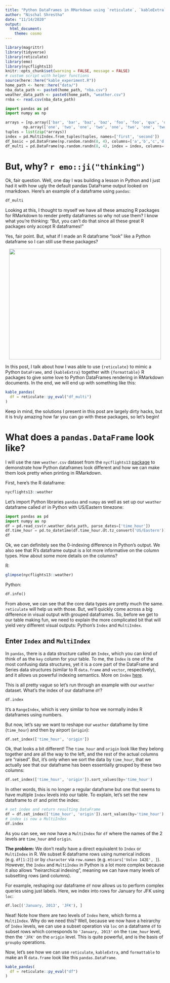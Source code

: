 ```yaml
---
title: "Python DataFrames in RMarkdown using `reticulate`, `kableExtra` and `formattable`"
author: "Nischal Shrestha"
date: "11/14/2020"
output:
  html_document:
    theme: cosmo
---
```


```r
library(magrittr)
library(tidyverse)
library(reticulate)
library(emo)
library(nycflights13)
knitr::opts_chunk$set(warning = FALSE, message = FALSE)
# custom script with helper functions
source(here::here("kable_experiment.R"))
home_path <- here::here("data/")
nba_data_path <- paste0(home_path, "nba.csv")
weather_data_path <- paste0(home_path, "weather.csv")
rnba <- read.csv(nba_data_path)
```

```python
import pandas as pd
import numpy as np

arrays = [np.array(['bar', 'bar', 'baz', 'baz', 'foo', 'foo', 'qux', 'qux']),
        np.array(['one', 'two', 'one', 'two', 'one', 'two', 'one', 'two'])]
tuples = list(zip(*arrays))
index = pd.MultiIndex.from_tuples(tuples, names=['first', 'second'])
df_basic = pd.DataFrame(np.random.randn(8, 4), columns=['a','b','c','d'])
df_multi = pd.DataFrame(np.random.randn(8, 4), index = index, columns=['a','b','c','d'])
```

# But, why? `r emo::ji("thinking")`

Ok, fair question. Well, one day I was building a lesson in Python and I just had it with how ugly the default pandas DataFrame output looked on rmarkdown. Here's an example of a dataframe using `pandas`:

```python
df_multi
```

Looking at this, I thought to myself we have all these amazing R packages for RMarkdown to render pretty dataframes so why not use them? I know what you're thinking: "But, you can't do that since all these great R packages only accept R dataframes!" 

Yes, fair point. But, what if I made an R dataframe "look" like a Python dataframe so I can still use these packages?

<p align="center">
  <img src="images/challengeaccepted.gif" width="480" height="349">
</p>

In this post, I talk about how I was able to use `{reticulate}` to mimic a Python `DataFrame`, and `{kableExtra}` together with `{formattable}` R packages to give some love to Python DataFrames rendering in RMarkdown documents. In the end, we will end up with something like this:


```r
kable_pandas(
  df = reticulate::py_eval("df_multi")
)
```

Keep in mind, the solutions I present in this post are largely dirty hacks, but it is truly amazing how far you can go with these packages, so let's begin!

# What does a `pandas.DataFrame` look like?

<!-- For a "good enough" visual representation of a Python `DataFrame` in `pandas`, I thought about some differences that need to be handled: -->

<!-- - 0-indexing -->
<!-- - Data types/structures with different output formats -->
<!-- - Python's crazy thing called `Index` -->

<!-- Of course, there are probably plenty of other differences beyond these, but I decided to handle these for now.  -->

I will use the raw `weather.csv` dataset from the `nycflights13` [package](https://github.com/hadley/nycflights13) to demonstrate how Python dataframes look different and how we can make them look pretty when printing in RMarkdown.

First, here's the R dataframe:

```r
nycflights13::weather
```

Let's import Python libraries `pandas` and `numpy` as well as set up our `weather` dataframe called `df` in Python with US/Eastern timezone:

```python
import pandas as pd
import numpy as np
df = pd.read_csv(r.weather_data_path, parse_dates=['time_hour'])
df.time_hour = pd.to_datetime(df.time_hour.dt.tz_convert('US/Eastern'))
df
```

Ok, we can definitely see the 0-indexing difference in Python's output. We also see that R's dataframe output is a lot more informative on the column types. How about some more details on the columns?

R:

```r
glimpse(nycflights13::weather)
```

Python:

```python
df.info()
```

From above, we can see that the core data types are pretty much the same. `reticulate` will help us with those. But, we'll quickly come across a big difference in visual output with grouped dataframes. So, before we get to our table making fun, we need to explain the more complicated bit that will yield very different visual outputs: Python's `Index` and `MultiIndex`.

## Enter `Index` and `MultiIndex`

In `pandas`, there is a data structure called an `Index`, which you can kind of think of as the `key` column for your table. To me, the `Index` is one of the most confusing data structures, yet it is a core part of the DataFrame and Series data structures (similar to R `data.frame` and `vector`, respectively), and it allows us powerful indexing semantics. More on `Index` [here](https://pandas.pydata.org/pandas-docs/stable/reference/indexing.html).

This is all pretty vague so let's run through an example with our `weather` dataset. What's the index of our dataframe `df`?

```python
df.index
```

It's a `RangeIndex`, which is very similar to how we normally index R dataframes using numbers.

But now, let's say we want to reshape our `weather` dataframe by time (`time_hour`) and then by airport (`origin`):

```python
df.set_index(['time_hour', 'origin'])
```

Ok, that looks a bit different! The `time_hour` and `origin` look like they belong together and are all the way to the left, and the rest of the actual columns are "raised". But, it's only when we sort the data by `time_hour`, that we actually see that our dataframe has been essentially grouped by these two columns:

```python
df.set_index(['time_hour', 'origin']).sort_values(by='time_hour')
```

In other words, this is no longer a regular dataframe but one that seems to have multiple `Index` levels into our table. To explain, let's set the new dataframe to `df` and print the index:

```python
# set index and return resulting DataFrame
df = df.set_index(['time_hour', 'origin']).sort_values(by='time_hour')
# index is now a MultiIndex
df.index
```

As you can see, we now have a `MultiIndex` for `df` where the names of the 2 levels are `time_hour` and `origin`. 

**The problem:** We don't really have a direct equivalent to `Index` or `MultiIndex` in R. We subset R dataframe rows using numerical indices (e.g. `df[1:2]`) or by `character` via `row.names` (e.g. `mtcars['Volvo 142E', ]`). However, the `Index` and `MultiIndex` in Python is a lot more complex because it also allows "heirarchical indexing", meaning we can have many levels of subsetting rows (and columns).

For example, reshaping our dataframe `df` now allows us to perform complex queries using just labels. Here, we index into rows for January for JFK using `loc`:

```python
df.loc[('January, 2013', 'JFK'), ]
```

Neat! Note how there are two levels of `Index` here, which forms a `MultiIndex`. Why do we need this? Well, because we now have a heirarchy of `Index` levels, we can use a subset operation via `loc` on a dataframe `df` to subset rows which corresponds to `'January, 2013'` on the `time_hour` level, then the `'JFK'` on the `origin` level. This is quite powerful, and is the basis of `groupby` operations.

Now, let's see how we can use `reticulate`, `kableExtra`, and `formattable` to make an R `data.frame` look like this `pandas.DataFrame`.

<!-- df.loc[(slice(None), ), ].iloc[:50, ] -->

```r
kable_pandas(
  df = reticulate::py_eval("df")
)
```



<!-- This is if we wanted the python dataframe to look like R for the date -->
<!-- df = pd.read_csv(r.weather_data_path, parse_dates=['time_hour']) -->
<!-- df.set_index('time_hour', inplace=True) -->
<!-- df.index = pd.to_datetime(df.index.tz_convert('US/Eastern').strftime('%m-%d-%Y %H:%M:%S')) -->
<!-- df.index -->

<!-- ## Import libraries -->

<!-- Let's first talk about what a Python DataFrame looks like in the first place  -->

<!-- ```{python} -->
<!-- import pandas as pd -->
<!-- import numpy as np -->
<!-- ``` -->

<!-- ## Simple example -->

<!-- ```{python} -->
<!-- arrays = [np.array(['bar', 'bar', 'baz', 'baz', 'foo', 'foo', 'qux', 'qux']), -->
<!--          np.array(['one', 'two', 'one', 'two', 'one', 'two', 'one', 'two'])] -->
<!-- arrays -->
<!-- ``` -->

<!-- Example of what a Series with MultiIndex looks like: -->

<!-- ```{python} -->
<!-- s = pd.Series(np.random.randn(8), index = arrays, name = 'a') -->
<!-- s.index -->
<!-- # you can get the list representation of it which could be useful to translate via `reticulate` -->
<!-- s.index.values.tolist() -->
<!-- ``` -->

<!-- Example of what a DataFrame with MultiIndex looks like: -->

<!-- ```{python} -->
<!-- df = pd.DataFrame(np.random.randn(8, 4), index = arrays, columns=['a','b','c','d']) -->
<!-- print(df.index) -->
<!-- df -->
<!-- ``` -->

<!-- We can also directly set MultiIndex -->

<!-- ```{python} -->
<!-- tuples = list(zip(*arrays)) -->
<!-- index = pd.MultiIndex.from_tuples(tuples, names=['first', 'second']) -->
<!-- index -->
<!-- ``` -->

<!-- Notice though, that when we set the index to this MultiIndex that has names for the levels, we get a visually different output: -->

<!-- ```{python} -->
<!-- df = pd.DataFrame(np.random.randn(8, 4), index = index, columns=['a','b','c','d']) -->
<!-- print(df.index) -->
<!-- df -->
<!-- ``` -->


<!-- ```{python} -->
<!-- arrays = [np.array(['bar', 'bar', 'baz', 'baz', 'foo', 'foo', 'qux', 'qux']), -->
<!--          np.array(['one', 'two', 'one', 'two', 'one', 'two', 'one', 'two'])] -->
<!-- tuples = list(zip(*arrays)) -->
<!-- index = pd.MultiIndex.from_tuples(tuples, names=['first', 'second']) -->
<!-- df = pd.DataFrame(np.random.randn(8, 4), index = index, columns=['a','b','c','d']) -->
<!-- df -->
<!-- ``` -->


<!-- This is to give you a visual indication that we have multiple row indices and they're set at a lower height than the columns. -->



